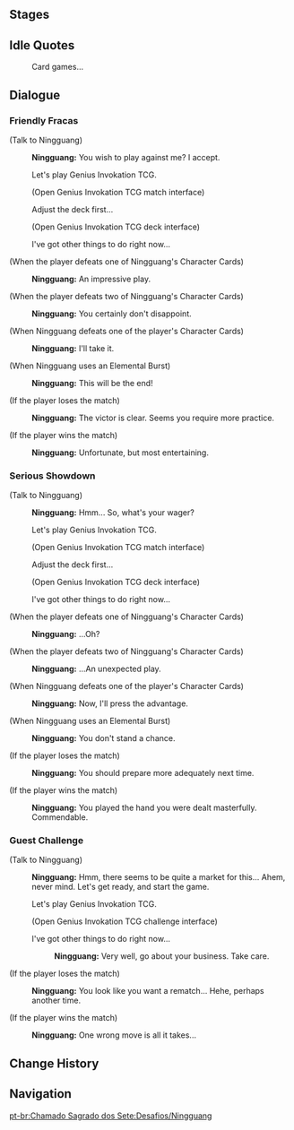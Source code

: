 {{Genius Invokation TCG Character Stages Intro}}

==Stages==
{{Genius Invokation TCG Stages/Detailed|Ningguang}}

==Idle Quotes==
{{Dialogue Start}}
:{{DIcon|Idle}} Card games...
{{Dialogue End}}

==Dialogue==
===Friendly Fracas===
{{Dialogue Start}}
;(Talk to Ningguang)
:{{A|vo card ningguang invite easy 01.ogg}} '''Ningguang:''' You wish to play against me? I accept.
:{{DIcon|TCG}} Let's play Genius Invokation TCG.
:;(Open Genius Invokation TCG match interface)
:{{DIcon}} Adjust the deck first...
:;(Open Genius Invokation TCG deck interface)
:{{DIcon}} I've got other things to do right now...

;(When the player defeats one of Ningguang's Character Cards)
:{{A|vo card ningguang ingame easy 02.ogg}} '''Ningguang:''' An impressive play.

;(When the player defeats two of Ningguang's Character Cards)
:{{A|vo card ningguang ingame easy 03.ogg}} '''Ningguang:''' You certainly don't disappoint.

;(When Ningguang defeats one of the player's Character Cards)
:{{A|vo card ningguang ingame easy 01.ogg}} '''Ningguang:''' I'll take it.

;(When Ningguang uses an Elemental Burst)
:{{A|vo card ningguang ingame easy 04.ogg}} '''Ningguang:''' This will be the end!

;(If the player loses the match)
:{{A|vo card ningguang invite easy 02.ogg}} '''Ningguang:''' The victor is clear. Seems you require more practice.

;(If the player wins the match)
:{{A|vo card ningguang invite easy 03.ogg}} '''Ningguang:''' Unfortunate, but most entertaining.
{{Dialogue End}}

===Serious Showdown===
{{Dialogue Start}}
;(Talk to Ningguang)
:{{A|vo card ningguang invite hard 01.ogg}} '''Ningguang:''' Hmm... So, what's your wager?

:{{DIcon|TCG}} Let's play Genius Invokation TCG.
:;(Open Genius Invokation TCG match interface)
:{{DIcon}} Adjust the deck first...
:;(Open Genius Invokation TCG deck interface)
:{{DIcon}} I've got other things to do right now...

;(When the player defeats one of Ningguang's Character Cards)
:{{A|vo card ningguang ingame hard 02.ogg}} '''Ningguang:''' ...Oh?

;(When the player defeats two of Ningguang's Character Cards)
:{{A|vo card ningguang ingame hard 03.ogg}} '''Ningguang:''' ...An unexpected play.

;(When Ningguang defeats one of the player's Character Cards)
:{{A|vo card ningguang ingame hard 01.ogg}} '''Ningguang:''' Now, I'll press the advantage.

;(When Ningguang uses an Elemental Burst)
:{{A|vo card ningguang ingame hard 04.ogg}} '''Ningguang:''' You don't stand a chance.

;(If the player loses the match)
:{{A|vo card ningguang invite hard 02.ogg}} '''Ningguang:''' You should prepare more adequately next time.

;(If the player wins the match)
:{{A|vo card ningguang invite hard 03.ogg}} '''Ningguang:''' You played the hand you were dealt masterfully. Commendable.
{{Dialogue End}}

===Guest Challenge===
{{Dialogue Start}}
;(Talk to Ningguang)
:{{A|vo card ningguang freetalk 01.ogg}} '''Ningguang:''' Hmm, there seems to be quite a market for this... Ahem, never mind. Let's get ready, and start the game.
:{{DIcon|TCG}} Let's play Genius Invokation TCG.
:;(Open Genius Invokation TCG challenge interface)
:{{DIcon}} I've got other things to do right now...
::{{A|vo card ningguang leave 01.ogg}} '''Ningguang:''' Very well, go about your business. Take care.

;(If the player loses the match)
:{{A|vo card ningguang endofgame win 01.ogg}} '''Ningguang:''' You look like you want a rematch... Hehe, perhaps another time.

;(If the player wins the match)
:{{A|vo card ningguang endofgame fail 01.ogg}} '''Ningguang:''' One wrong move is all it takes...
{{Dialogue End}}

==Change History==
{{Change History|3.3}}

==Navigation==
{{Genius Invokation TCG Stages Navbox}}
[[pt-br:Chamado Sagrado dos Sete:Desafios/Ningguang]]